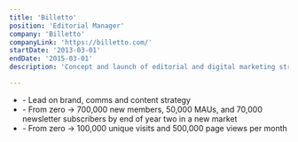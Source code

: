 ```yaml
---
title: 'Billetto'
position: 'Editorial Manager'
company: 'Billetto'
companyLink: 'https://billetto.com/'
startDate: '2013-03-01'
endDate: '2015-03-01'
description: 'Concept and launch of editorial and digital marketing strategies to penetrate the UK's extremely competitive online ticketing and event discovery market.'

---
```


<ul class="job-description">
  <li>- Lead on brand, comms and content strategy</li>
  <li>
    - From zero → 700,000 new members, 50,000 MAUs, and 70,000 newsletter subscribers by end of year
    two in a new market
  </li>
  <li>- From zero → 100,000 unique visits and 500,000 page views per month</li>
</ul>
